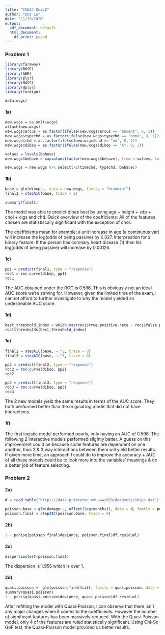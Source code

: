 ```yaml
---
title: "CS624 Quiz2"
author: "Duc Le"
date: "11/19/2020"
output:
  pdf_document: default
  html_document:
    df_print: paged
---
```


### Problem 1
```r
library(faraway)
library(ROSE)
library(AER)
library(plyr)
library(MASS)
library(dplyr)
library(foreign)

data(wcgs)
```

#### 1a)
```r
new.wcgs = na.omit(wcgs)
attach(new.wcgs)
new.wcgs$arcus = as.factor(ifelse(new.wcgs$arcus == "absent", 0, 1))
new.wcgs$typechd = as.factor(ifelse(new.wcgs$typechd == "none", 0, 1))
new.wcgs$chd = as.factor(ifelse(new.wcgs$chd == "no", 0, 1))
new.wcgs$dibep = as.factor(ifelse(new.wcgs$dibep == "A", 0, 1))

values = levels(behave)
new.wcgs$behave = mapvalues(factor(new.wcgs$behave), from = values, to = seq(length(values)))

new.wcgs = new.wcgs %>% select(-c(timechd, typechd, behave))
```


#### 1b)
```r
base = glm(dibep~., data = new.wcgs, family = "binomial")
final1 = stepAIC(base, trace = 0)

summary(final1)
```
The model was able to predict dibep best by using age + height + sdp + chol + cigs and chd.
Quick overview of the coefficients: All of the features chosen are statistiscally significant with the exception of chol.

The coefficients mean for example: a unit increase in age (a continuous var) will increase the log(odds of being passive) by 0.027. Interpreation for a binary feature: If the person has coronary heart disease (1) then his log(odds of being passive) will increase by 0.00126.


#### 1c)
```r
pp1 = predict(final1, type = "response")
roc1 = roc.curve(dibep, pp1)
roc1
```
The AUC obtained under the ROC is 0.596. This is obviously not an ideal AUC score we're striving
for. However, given the limited time of the exam, I cannot afford to further investigate to why
the model yielded an undesireable AUC score.


#### 1d)
```r
best_threshold_index = which.max(roc1$true.positive.rate - roc1$false.positive.rate)
roc1$thresholds[best_threshold_index]
```

#### 1e)
```r
final2 = stepAIC(base, ~.^2, trace = 0)
final3 = stepAIC(base, ~.^3, trace = 0)

pp2 = predict(final2, type = "response")
roc2 = roc.curve(dibep, pp2)
roc2

pp3 = predict(final3, type = "response")
roc3 = roc.curve(dibep, pp3)
roc3
```
The 2 new models yield the same results in terms of the AUC score. They both performed better than the original log model that did not have interactions.

#### 1f)

The first logistic model performed poorly, only having an AUC of 0.596. The following 2 interactive
models performed slightly better. A guess on this improvement could be because some features
are dependent on one another, thus 2 & 3 way interactions between them will yield better results.
If given more time, an approach I could do to improve the accuracy + AUC of all these models could be to look more into the variables' meanings & do a better job of feature selecting.

### Problem 2

#### 2a)
```r
d = read.table("https://data.princeton.edu/wws509/datasets/ships.dat")

poisson.base = glm(damage~., offset(log(months)), data = d, family = poisson) 
poisson.final = stepAIC(poisson.base, trace = 0)
```

#### 2b)
```r
1 - pchisq(poisson.final$deviance, poisson.final$df.residual)
```

#### 2c)
```r
dispersiontest(poisson.final)
```
The dispersion is 1.956 which is over 1.

#### 2d)
```r
quasi.poisson =  glm(poisson.final$call, family = quasipoisson, data = d)
summary(quasi.poisson)
1 - pchisq(quasi.poisson$deviance, quasi.poisson$df.residual)
```

After refitting the model with Quasi-Poisson, I can observe that there isn't any major changes
when it comes to the coefficients. However the number of significant features has been massively
reduced. With the Quasi-Poisson model, only 4 of the features are ruled statistically significant.
Using Chi-Sq GoF test, the Quasi-Poisson model provided us better results.